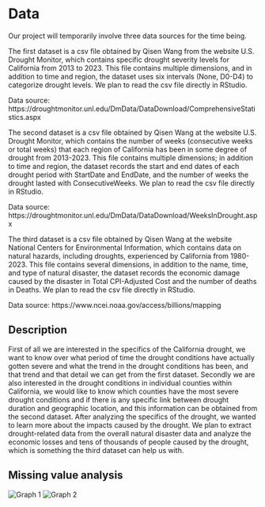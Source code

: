 # Data

Our project will temporarily involve three data sources for the time being. 

The first dataset is a csv file obtained by Qisen Wang from the website U.S. Drought Monitor, which contains specific drought severity levels for California from 2013 to 2023. This file contains multiple dimensions, and in addition to time and region, the dataset uses six intervals (None, D0-D4) to categorize drought levels. We plan to read the csv file directly in RStudio.

Data source: https://droughtmonitor.unl.edu/DmData/DataDownload/ComprehensiveStatistics.aspx

The second dataset is a csv file obtained by Qisen Wang at the website U.S. Drought Monitor, which contains the number of weeks (consecutive weeks or total weeks) that each region of California has been in some degree of drought from 2013-2023. This file contains multiple dimensions; in addition to time and region, the dataset records the start and end dates of each drought period with StartDate and EndDate, and the number of weeks the drought lasted with ConsecutiveWeeks. We plan to read the csv file directly in RStudio.

Data source: https://droughtmonitor.unl.edu/DmData/DataDownload/WeeksInDrought.aspx

The third dataset is a csv file obtained by Qisen Wang at the website National Centers for Environmental Information, which contains data on natural hazards, including droughts, experienced by California from 1980-2023. This file contains several dimensions, in addition to the name, time, and type of natural disaster, the dataset records the economic damage caused by the disaster in Total CPI-Adjusted Cost and the number of deaths in Deaths. We plan to read the csv file directly in RStudio.

Data source: https://www.ncei.noaa.gov/access/billions/mapping

## Description

First of all we are interested in the specifics of the California drought, we want to know over what period of time the drought conditions have actually gotten severe and what the trend in the drought conditions has been, and that trend and that detail we can get from the first dataset. Secondly we are also interested in the drought conditions in individual counties within California, we would like to know which counties have the most severe drought conditions and if there is any specific link between drought duration and geographic location, and this information can be obtained from the second dataset. After analyzing the specifics of the drought, we wanted to learn more about the impacts caused by the drought. We plan to extract drought-related data from the overall natural disaster data and analyze the economic losses and tens of thousands of people caused by the drought, which is something the third dataset can help us with.


## Missing value analysis

![Graph 1](WechatIMG70.png)
![Graph 2](WechatIMG71.png)
